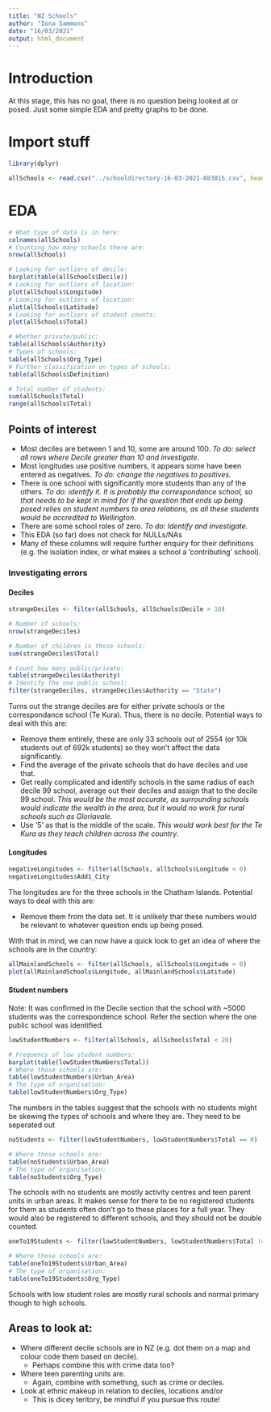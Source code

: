 ```yaml
---
title: "NZ Schools"
author: "Iona Sammons"
date: "16/03/2021"
output: html_document
---
```


# Introduction
At this stage, this has no goal, there is no question being looked at or posed. Just some simple EDA and pretty graphs to be done.


# Import stuff
```r
library(dplyr)

allSchools <- read.csv("../schooldirectory-16-03-2021-083015.csv", header = TRUE, stringsAsFactors = FALSE)
```

# EDA
```r
# What type of data is in here:
colnames(allSchools)
# Counting how many schools there are:
nrow(allSchools)

# Looking for outliers of decile:
barplot(table(allSchools$Decile))
# Looking for outliers of location:
plot(allSchools$Longitude)
# Looking for outliers of location:
plot(allSchools$Latitude)
# Looking for outliers of student counts:
plot(allSchools$Total)

# Whether private/public:
table(allSchools$Authority)
# Types of schools:
table(allSchools$Org_Type)
# Further classification on types of schools:
table(allSchools$Definition)

# Total number of students:
sum(allSchools$Total)
range(allSchools$Total)
```

## Points of interest
 - Most deciles are between 1 and 10, some are around 100. *To do: select all rows where Decile greater than 10 and investigate.*
 - Most longitudes use positive numbers, it appears some have been entered as negatives. *To do: change the negatives to positives.*
 - There is one school with significantly more students than any of the others. *To do: identify it. It is probably the correspondance school, so that needs to be kept in mind for if the question that ends up being posed relies on student numbers to area relations, as all these students would be accredited to Wellington.*
 - There are some school roles of zero. *To do: Identify and investigate.*
 - This EDA (so far) does not check for NULLs/NAs
 - Many of these columns will require further enquiry for their definitions (e.g. the isolation index, or what makes a school a 'contributing' school).
 
### Investigating errors

#### Deciles
```r
strangeDeciles <- filter(allSchools, allSchools$Decile > 10)

# Number of schools:
nrow(strangeDeciles)

# Number of children in those schools:
sum(strangeDeciles$Total)

# Count how many public/private:
table(strangeDeciles$Authority)
# Identify the one public school:
filter(strangeDeciles, strangeDeciles$Authority == "State")
```
Turns out the strange deciles are for either private schools or the correspondance school (Te Kura). Thus, there is no decile. Potential ways to deal with this are:

  - Remove them entirely, these are only 33 schools out of 2554 (or 10k students out of 692k students) so they won't affect the data significantly.
  - Find the average of the private schools that do have deciles and use that.
  - Get really complicated and identify schools in the same radius of each decile 99 school, average out their deciles and assign that to the decile 99 school. *This would be the most accurate, as surrounding schools would indicate the wealth in the area, but it would no work for rural schools such as Gloriavale.*
  - Use '5' as that is the middle of the scale. *This would work best for the Te Kura as they teach children across the country.*
  
#### Longitudes
```r
negativeLongitudes <- filter(allSchools, allSchools$Longitude < 0)
negativeLongitudes$Add1_City
```
The longitudes are for the three schools in the Chatham Islands. Potential ways to deal with this are:
  
  - Remove them from the data set. It is unlikely that these numbers would be relevant to whatever question ends up being posed.
  
With that in mind, we can now have a quick look to get an idea of where the schools are in the country:
  
```r
allMainlandSchools <- filter(allSchools, allSchools$Longitude > 0)
plot(allMainlandSchools$Longitude, allMainlandSchools$Latitude)
```

#### Student numbers
Note: It was confirmed in the Decile section that the school with ~5000 students was the correspondence school. Refer the section where the one public school was identified.
```r
lowStudentNumbers <- filter(allSchools, allSchools$Total < 20)

# Frequency of low student numbers:
barplot(table(lowStudentNumbers$Total))
# Where those schools are:
table(lowStudentNumbers$Urban_Area)
# The type of organisation:
table(lowStudentNumbers$Org_Type)
```
The numbers in the tables suggest that the schools with no students might be skewing the types of schools and where they are. They need to be seperated out

```r
noStudents <- filter(lowStudentNumbers, lowStudentNumbers$Total == 0)

# Where those schools are:
table(noStudents$Urban_Area)
# The type of organisation:
table(noStudents$Org_Type)
```
The schools with no students are mostly activity centres and teen parent units in urban areas. It makes sense for there to be no registered students for them as students often don't go to these places for a full year. They would also be registered to different schools, and they should not be double counted.

```r
oneTo19Students <- filter(lowStudentNumbers, lowStudentNumbers$Total != 0)

# Where those schools are:
table(oneTo19Students$Urban_Area)
# The type of organisation:
table(oneTo19Students$Org_Type)
```
Schools with low student roles are mostly rural schools and normal primary though to high schools.

## Areas to look at:

 - Where different decile schools are in NZ (e.g. dot them on a map and colour code them based on decile).
    + Perhaps combine this with crime data too?
 - Where teen parenting units are.
    + Again, combine with something, such as crime or deciles.
 - Look at ethnic makeup in relation to deciles, locations and/or 
    + This is dicey teritory, be mindful if you pursue this route!
